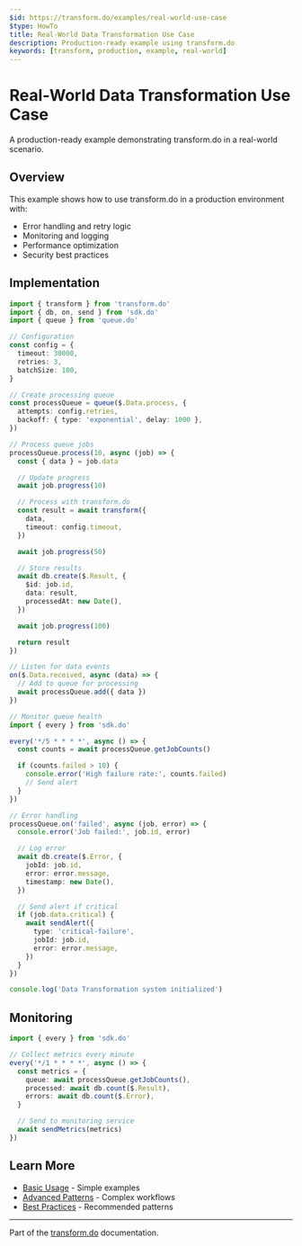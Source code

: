 ```yaml
---
$id: https://transform.do/examples/real-world-use-case
$type: HowTo
title: Real-World Data Transformation Use Case
description: Production-ready example using transform.do
keywords: [transform, production, example, real-world]
---
```


# Real-World Data Transformation Use Case

A production-ready example demonstrating transform.do in a real-world scenario.

## Overview

This example shows how to use transform.do in a production environment with:

- Error handling and retry logic
- Monitoring and logging
- Performance optimization
- Security best practices

## Implementation

```typescript
import { transform } from 'transform.do'
import { db, on, send } from 'sdk.do'
import { queue } from 'queue.do'

// Configuration
const config = {
  timeout: 30000,
  retries: 3,
  batchSize: 100,
}

// Create processing queue
const processQueue = queue($.Data.process, {
  attempts: config.retries,
  backoff: { type: 'exponential', delay: 1000 },
})

// Process queue jobs
processQueue.process(10, async (job) => {
  const { data } = job.data

  // Update progress
  await job.progress(10)

  // Process with transform.do
  const result = await transform({
    data,
    timeout: config.timeout,
  })

  await job.progress(50)

  // Store results
  await db.create($.Result, {
    $id: job.id,
    data: result,
    processedAt: new Date(),
  })

  await job.progress(100)

  return result
})

// Listen for data events
on($.Data.received, async (data) => {
  // Add to queue for processing
  await processQueue.add({ data })
})

// Monitor queue health
import { every } from 'sdk.do'

every('*/5 * * * *', async () => {
  const counts = await processQueue.getJobCounts()

  if (counts.failed > 10) {
    console.error('High failure rate:', counts.failed)
    // Send alert
  }
})

// Error handling
processQueue.on('failed', async (job, error) => {
  console.error('Job failed:', job.id, error)

  // Log error
  await db.create($.Error, {
    jobId: job.id,
    error: error.message,
    timestamp: new Date(),
  })

  // Send alert if critical
  if (job.data.critical) {
    await sendAlert({
      type: 'critical-failure',
      jobId: job.id,
      error: error.message,
    })
  }
})

console.log('Data Transformation system initialized')
```

## Monitoring

```typescript
import { every } from 'sdk.do'

// Collect metrics every minute
every('*/1 * * * *', async () => {
  const metrics = {
    queue: await processQueue.getJobCounts(),
    processed: await db.count($.Result),
    errors: await db.count($.Error),
  }

  // Send to monitoring service
  await sendMetrics(metrics)
})
```

## Learn More

- [Basic Usage](./basic-usage) - Simple examples
- [Advanced Patterns](./advanced-patterns) - Complex workflows
- [Best Practices](../docs/best-practices) - Recommended patterns

---

Part of the [transform.do](https://transform.do) documentation.

